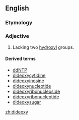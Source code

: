 ==English==

===Etymology===
{{prefix|di|deoxy-}}

===Adjective===
{{en-adj|-}}

# {{context|organic chemistry|of a sugar}} Lacking two [[hydroxyl]] groups.

====Derived terms====
* [[ddNTP]]
* [[dideoxycytidine]]
* [[dideoxyinosine]]
* [[dideoxynucleotide]]
* [[dideoxyribonucleoside]]
* [[dideoxyribonucleotide]]
* [[dideoxysugar]]

[[zh:dideoxy]]